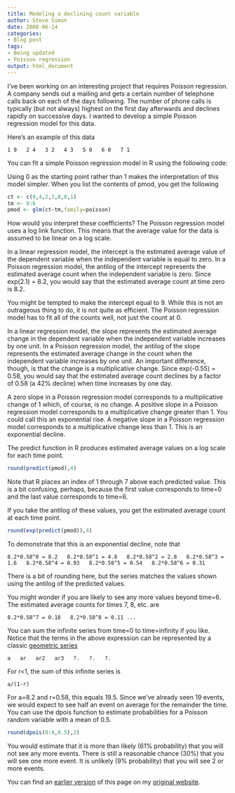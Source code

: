 ```yaml
---
title: Modeling a declining count variable
author: Steve Simon
date: 2008-06-14
categories:
- Blog post
tags:
- Being updated
- Poisson regression
output: html_document
---
```

I've been working on an interesting project that requires Poisson
regression. A company sends out a mailing and gets a certain number of
telephone calls back on each of the days following. The number of phone
calls is typically (but not always) highest on the first day afterwards
and declines rapidly on successive days. I wanted to develop a simple
Poisson regression model for this data.

Here's an example of this data

`1 9   2 4   3 2   4 3   5 0   6 0   7 1`

You can fit a simple Poisson regression model in R using the following
code:

Using 0 as the starting point rather than 1 makes the interpretation of
this model simpler. When you list the contents of pmod, you get the
following

```r
ct <- c(9,4,2,3,0,0,1)
tm <- 0:6
pmod <- glm(ct~tm,family=poisson)
```

How would you interpret these coefficients? The Poisson regression
model uses a log link function. This means that the average value for
the data is assumed to be linear on a log scale.

In a linear regression model, the intercept is the estimated average
value of the dependent variable when the independent variable is equal
to zero. In a Poisson regression model, the antilog of the intercept
represents the estimated average count when the independent variable is
zero. Since exp(2.1) = 8.2, you would say that the estimated average
count at time zero is 8.2.

You might be tempted to make the intercept equal to 9. While this is not
an outrageous thing to do, it is not quite as efficient. The Poisson
regression model has to fit all of the counts well, not just the count
at 0.

In a linear regression model, the slope represents the estimated average
change in the dependent variable when the independent variable increases
by one unit. In a Poisson regression model, the antilog of the slope
represents the estimated average change in the count when the
independent variable increases by one unit. An important difference,
though, is that the change is a multiplicative change. Since exp(-0.55)
= 0.58, you would say that the estimated average count declines by a
factor of 0.58 (a 42% decline) when time increases by one day.

A zero slope in a Poisson regression model corresponds to a
multiplicative change of 1 which, of course, is no change. A positive
slope in a Poisson regression model corresponds to a multiplicative
change greater than 1. You could call this an exponential rise. A
negative slope in a Poisson regression model corresponds to a
multiplicative change less than 1. This is an exponential decline.

The predict function in R produces estimated average values on a log
scale for each time point.

```r
round(predict(pmod),4)
```

Note that R places an index of 1 through 7 above each predicted value.
This is a bit confusing, perhaps, because the first value corresponds to
time=0 and the last value corresponds to time=6.

If you take the antilog of these values, you get the estimated average
count at each time point.

```r
round(exp(predict(pmod)),4)
```

To demonstrate that this is an exponential decline, note that

`8.2*0.58^0 = 8.2   8.2*0.58^1 = 4.8   8.2*0.58^2 = 2.8   8.2*0.58^3 = 1.6   8.2*0.58^4 = 0.93   8.2*0.58^5 = 0.54   8.2*0.58^6 = 0.31`

There is a bit of rounding here, but the series matches the values shown
using the antilog of the predicted values.

You might wonder if you are likely to see any more values beyond time=6.
The estimated average counts for times 7, 8, etc. are

`8.2*0.58^7 = 0.18   8.2*0.58^8 = 0.11 ...`

You can sum the infinite series from time=0 to time=infinity if you
like. Notice that the terms in the above expression can be represented
by a classic [geometric
series](http://en.wikipedia.org/wiki/Geometric_series)

`a   ar   ar2   ar3   ?.   ?.   ?.`

For r\<1, the sum of this infinite series is

`a/(1-r)`

For a=8.2 and r=0.58, this equals 19.5. Since we've already seen 19
events, we would expect to see half an event on average for the
remainder the time. You can use the dpois function to estimate
probabilities for a Poisson random variable with a mean of 0.5.

```r
round(dpois(0:4,0.5),2)
```

You would estimate that it is more than likely (61% probability) that
you will not see any more events. There is still a reasonable chance
(30%) that you will see one more event. It is unlikely (9% probability)
that you will see 2 or more events.

You can find an [earlier version](http://www.pmean.com/08/DecliningCount.html) of this page on my [original website](http://www.pmean.com/original_site.html).

